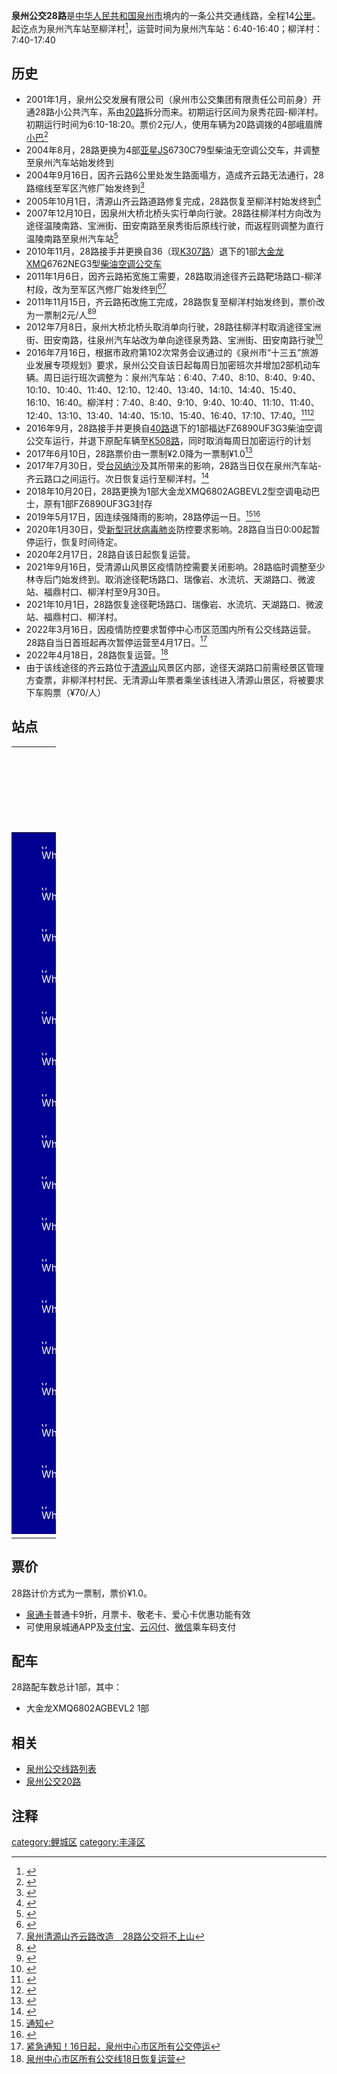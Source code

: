 {{Infobox Bus Route
| number=泉州公交28路
| image=[[File:闽CYF862.jpg|300px]]
| operator=[[泉州市公交集团有限责任公司|泉州市公交集团有限责任公司]]
| garage=江南公司
| length=14KM
| via=东湖公园、瑞像岩<br>天湖、微波站
| start=泉州汽车站
| end=柳洋村
| level=泉州汽车站 6:40-16:40（逢40发车）<br>柳洋村 7:40-17:40（逢40发车）
| frequency=120分钟
| vehicle=大金龙XMQ6802AGBEVL2
| Fare=一票制¥1.0
| bgcolor=#000093
| fontcolor=white
}}
'''泉州公交28路'''是[[中华人民共和国|中华人民共和国]][[泉州市|泉州市]]境内的一条公共交通线路，全程14[[公里|公里]]。起讫点为泉州汽车站至柳洋村<ref>{{Cite web |url=http://www.qzbus.cn/?action-category-catid-20 |title=线路查询 |accessdate=2016-08-14 |archive-date=2016-07-31 |archive-url=https://web.archive.org/web/20160731090630/http://www.qzbus.cn/?action-category-catid-20 |dead-url=no }}</ref>，运营时间为泉州汽车站：6:40-16:40；柳洋村：7:40-17:40

== 历史 ==
*2001年1月，泉州公交发展有限公司（泉州市公交集团有限责任公司前身）开通28路小公共汽车，系由[[泉州公交20路|20路]]拆分而来。初期运行区间为泉秀花园-柳洋村。初期运行时间为6:10-18:20。票价2元/人，使用车辆为20路调拨的4部峨眉牌[[小巴|小巴]]<ref>{{Cite web |url=http://www.qzwb.com/gb/content/2003-10/15/content_1019160.htm |title=今日起泉州市区公交启用冬季运营时间 |access-date=2016-08-14 |archive-url=https://web.archive.org/web/20180612140055/http://www.qzwb.com/gb/content/2003-10/15/content_1019160.htm |archive-date=2018-06-12 |dead-url=yes }}</ref>
*2004年8月，28路更换为4部[[亚星客车|亚星]]JS6730C79型柴油无空调公交车，并调整至泉州汽车站始发终到
*2004年9月16日，因齐云路6公里处发生路面塌方，造成齐云路无法通行，28路缩线至军区汽修厂始发终到<ref>{{Cite web |url=http://news.sina.com.cn/c/2004-09-24/10083757564s.shtml |title=清源山齐云路断居民发愁 居民修路部门担忧 |accessdate=2016-08-14 |archive-date=2019-03-04 |archive-url=https://web.archive.org/web/20190304120826/http://news.sina.com.cn/c/2004-09-24/10083757564s.shtml |dead-url=no }}</ref>
*2005年10月1日，清源山齐云路道路修复完成，28路恢复至柳洋村始发终到<ref>{{Cite web |url=http://news.sina.com.cn/c/2005-08-05/04276614603s.shtml |title=清源山十月起车子能开上主景区 |accessdate=2016-08-14 |archive-date=2019-03-04 |archive-url=https://web.archive.org/web/20190304120826/http://news.sina.com.cn/c/2005-08-05/04276614603s.shtml |dead-url=no }}</ref>
*2007年12月10日，因泉州大桥北桥头实行单向行驶。28路往柳洋村方向改为途径温陵南路、宝洲街、田安南路至泉秀街后原线行驶，而返程则调整为直行温陵南路至泉州汽车站<ref>{{Cite web |url=http://www.qzwb.com/gb/content/2007-12/08/content_2664937.htm |title=改单行道26条公交线路调整 |access-date=2016-08-14 |archive-url=https://web.archive.org/web/20160813082117/http://www.qzwb.com/gb/content/2007-12/08/content_2664937.htm |archive-date=2016-08-13 |dead-url=yes }}</ref>
*2010年11月，28路接手并更换自36（现[[泉州公交K307路|K307路]]）退下的1部[[金龙联合汽车|大金龙]]XMQ6762NEG3型[[柴油|柴油]][[空调公交车|空调公交车]]
*2011年1月6日，因齐云路拓宽施工需要，28路取消途径齐云路靶场路口-柳洋村段，改为至军区汽修厂始发终到<ref>{{Cite web |url=http://www.qzwb.com/gb/content/2011-01/07/content_3553487.htm |title=齐云路拓宽改造影响 28路公交车暂不上清源山 |access-date=2016-08-14 |archive-url=https://web.archive.org/web/20190304120826/http://www.qzwb.com/gb/content/2011-01/07/content_3553487.htm |archive-date=2019-03-04 |dead-url=yes }}</ref><ref>[http://news.66163.com/2011-01-07/479892.shtml 泉州清源山齐云路改造　28路公交将不上山]{{Dead link|date=2019年4月 |bot=InternetArchiveBot |fix-attempted=yes }}</ref>
*2011年11月15日，齐云路拓改施工完成，28路恢复至柳洋村始发终到，票价改为一票制2元/人<ref>{{Cite web |url=http://qz.fjsen.com/2011-11/15/content_6785479.htm |title=唯一上清源山的28路公交恢复 终点停靠清源山 |accessdate=2016-08-14 |archive-date=2012-06-28 |archive-url=https://web.archive.org/web/20120628220129/http://qz.fjsen.com/2011-11/15/content_6785479.htm |dead-url=no }}</ref><ref>{{Cite web |url=http://www.qzwb.com/gb/content/2011-11/15/content_3837176.htm |title=28路公交车重上清源山 全程票价2元/人 |access-date=2016-08-14 |archive-url=https://web.archive.org/web/20190304120826/http://www.qzwb.com/gb/content/2011-11/15/content_3837176.htm |archive-date=2019-03-04 |dead-url=yes }}</ref>
*2012年7月8日，泉州大桥北桥头取消单向行驶，28路往柳洋村取消途径宝洲街、田安南路，往泉州汽车站改为单向途径泉秀路、宝洲街、田安南路行驶<ref>{{Cite web |url=http://news.163.com/12/0704/10/85IH0I0800014AEE.html |title=泉州大桥北“单改双” 市区过半公交线路大调整 |access-date=2016-08-14 |archive-url=https://web.archive.org/web/20160815120516/http://news.163.com/12/0704/10/85IH0I0800014AEE.html |archive-date=2016-08-15 |dead-url=yes }}</ref>
*2016年7月16日，根据市政府第102次常务会议通过的《泉州市“十三五”旅游业发展专项规划》要求，泉州公交自该日起每周日加密班次并增加2部机动车辆。周日运行班次调整为：泉州汽车站：6:40、7:40、8:10、8:40、9:40、10:10、10:40、11:40、12:10、12:40、13:40、14:10、14:40、15:40、16:10、16:40。柳洋村：7:40、8:40、9:10、9:40、10:40、11:10、11:40、12:40、13:10、13:40、14:40、15:10、15:40、16:40、17:10、17:40。<ref>{{Cite web |url=http://www.qzbus.cn/?action-viewnews-itemid-1805 |title=关于周末节假日28路增加运营班次的通知 |accessdate=2016-08-14 |archive-date=2019-03-04 |archive-url=https://web.archive.org/web/20190304120826/http://www.qzbus.cn/?action-viewnews-itemid-1805 |dead-url=no }}</ref><ref>{{Cite web |url=http://qz.fjsen.com/2016-07/16/content_18182486.htm |title=泉州28路公交加密周末趟次 市民上清源山更方便 |accessdate=2016-08-14 |archive-date=2016-07-17 |archive-url=https://web.archive.org/web/20160717154505/http://qz.fjsen.com/2016-07/16/content_18182486.htm |dead-url=no }}</ref>
*2016年9月，28路接手并更换自[[泉州公交40路|40路]]退下的1部福达FZ6890UF3G3柴油空调公交车运行，并退下原配车辆至[[泉州公交K508路|K508路]]，同时取消每周日加密运行的计划
*2017年6月10日，28路票价由一票制¥2.0降为一票制¥1.0<ref>{{Cite web |url=http://www.qzbus.cn/?action-viewnews-itemid-2139 |title=关于中心市区范围内公交线路一元票价制改革的通知 |accessdate=2017-06-12 |archive-date=2017-09-22 |archive-url=https://web.archive.org/web/20170922002100/http://www.qzbus.cn/?action-viewnews-itemid-2139 |dead-url=no }}</ref>
*2017年7月30日，受[[台风纳沙|台风纳沙]]及其所带来的影响，28路当日仅在泉州汽车站-齐云路口之间运行。次日恢复运行至柳洋村。<ref>{{Cite web |url=http://www.mnw.cn/quanzhou/news/1798998.html |title=防抗台风“纳沙” 泉州公交公司调整多条线路 |accessdate=2017-08-01 |archive-date=2017-08-01 |archive-url=https://web.archive.org/web/20170801201930/http://www.mnw.cn/quanzhou/news/1798998.html |dead-url=no }}</ref>
*2018年10月20日，28路更换为1部大金龙XMQ6802AGBEVL2型空调电动巴士，原有1部FZ6890UF3G3封存
*2019年5月17日，因连续强降雨的影响，28路停运一日。<ref>[http://www.qzbus.cn/?action-viewnews-itemid-2919 通知]</ref><ref>{{Cite web |url=http://szb.qzwb.com/dnzb/html/2019-05/18/content_476382.htm |title=多路公交昨日停运 |access-date=2019-05-18 |archive-url=https://web.archive.org/web/20190518115525/http://szb.qzwb.com/dnzb/html/2019-05/18/content_476382.htm |archive-date=2019-05-18 |dead-url=yes }}</ref>
*2020年1月30日，受[[2019新型冠状病毒|新型冠状病毒肺炎]]防控要求影响。28路自当日0:00起暂停运行，恢复时间待定。
*2020年2月17日，28路自该日起恢复运营。
*2021年9月16日，受清源山风景区疫情防控需要关闭影响。28路临时调整至少林寺后门始发终到。取消途径靶场路口、瑞像岩、水流坑、天湖路口、微波站、福鼎村口、柳洋村至9月30日。
*2021年10月1日，28路恢复途径靶场路口、瑞像岩、水流坑、天湖路口、微波站、福鼎村口、柳洋村。
*2022年3月16日，因疫情防控要求暂停中心市区范围内所有公交线路运营。28路自当日首班起再次暂停运营至4月17日。<ref>[http://www.qztv.cn/index/News/detail/id/wq95wqbDnMKyd8KiwqzChnt0w5nChcKowoHDncKEdsOQwpjCgsOMcXA.html 紧急通知！16日起，泉州中心市区所有公交停运]</ref>
*2022年4月18日，28路恢复运营。<ref>[http://www.qztv.cn/index/News/detail/id/wq95wqbDnMKyd8KiwqzChnt0w5nChcKowoHDnsKDwqzCpsKZwoLDnHFw.html 泉州中心市区所有公交线18日恢复运营]</ref>
*由于该线途径的齐云路位于[[清源山|清源山]]风景区内部，途径天湖路口前需经景区管理方查票，非柳洋村村民、无清源山年票者乘坐该线进入清源山景区，将被要求下车购票（¥70/人）

== 站点 ==
{| width=100% class="wikitable" style="text-align: center;"
|- 
! width=5% colspan=3 | 路线
! colspan=2 width=25% | 所在地区、街道
! width=30% | 站点名
! width=30% | 备注
|- 
|style="border: 0px;background:#000093;color:white;" | [[File:White_dot.svg|8px]]
|style="border: 0px;" |
|style="border: 0px;" |
| rowspan = 5 | [[鲤城区|鲤城区]]
| rowspan = 2 | 温陵南路
| 泉州汽车站
| 起讫站
|-
|style="border: 0px;background:#000093;color:white;" | [[File:White_dot.svg|8px]]
|style="border: 0px;" |
|style="border: 0px;" |
| 海关大楼
| 
|-
|style="border: 0px;background:#000093;color:white;" | [[File:White_dot.svg|8px]]
|style="border: 0px;" |
|style="border: 0px;" |
| rowspan = 3 | 温陵北路
| 温陵路中段
| 原名 公交车站
|-
|style="border: 0px;background:#000093;color:white;" | [[File:White_dot.svg|8px]]
|style="border: 0px;" |
|style="border: 0px;" |
| 九一街口
| 释雅山公园
|-
|style="border: 0px;background:#000093;color:white;" | [[File:White_dot.svg|8px]]
|style="border: 0px;" |
|style="border: 0px;" |
| 东湖公园
| 
|-
|style="border: 0px;background:#000093;color:white;" | [[File:White_dot.svg|8px]]
|style="border: 0px;" |
|style="border: 0px;" |
| rowspan = 12 | [[丰泽区|丰泽区]]
| rowspan = 1 | 东湖街
| 东湖影院
| 
|-
|style="border: 0px;background:#000093;color:white;" | [[File:White_dot.svg|8px]]
|style="border: 0px;" |
|style="border: 0px;" |
| rowspan = 2 | 少林路
| 柑舍头
| 
|-
|style="border: 0px;background:#000093;color:white;" | [[File:White_dot.svg|8px]]
|style="border: 0px;" |
|style="border: 0px;" |
| 圣福花苑
| 
|-
|style="border: 0px;background:#000093;color:white;" | [[File:White_dot.svg|8px]]
|style="border: 0px;" |
|style="border: 0px;" |
| rowspan = 7 | 齐云路
| 军区汽修厂
| 
|-
|style="border: 0px;background:#000093;color:white;" | [[File:White_dot.svg|8px]]
|style="border: 0px;" |
|style="border: 0px;" |
| [[少林寺|少林寺]]后门
| 
|-
|style="border: 0px;background:#000093;color:white;" | [[File:White_dot.svg|8px]]
|style="border: 0px;" |
|style="border: 0px;" |
| 靶场路口
| 
|-
|style="border: 0px;background:#000093;color:white;" | [[File:White_dot.svg|8px]]
|style="border: 0px;" |
|style="border: 0px;" |
| 瑞像岩
| 
|-
|style="border: 0px;background:#000093;color:white;" | [[File:White_dot.svg|8px]]
|style="border: 0px;" |
|style="border: 0px;" |
| 水流坑
| 
|-
|style="border: 0px;background:#000093;color:white;" | [[File:White_dot.svg|8px]]
|style="border: 0px;" |
|style="border: 0px;" |
| 天湖路口
| 
|-
|style="border: 0px;background:#000093;color:white;" | [[File:White_dot.svg|8px]]
|style="border: 0px;" |
|style="border: 0px;" |
| 微波站
| 
|-
|style="border: 0px;background:#000093;color:white;" | [[File:White_dot.svg|8px]]
|style="border: 0px;" |
|style="border: 0px;" |
| rowspan = 2 | 柳洋村道
| 福鼎村口
| 
|-
|style="border: 0px;background:#000093;color:white;" | [[File:White_dot.svg|8px]]
|style="border: 0px;" |
|style="border: 0px;" |
| 柳洋村
| 起讫站
|-
|}

== 票价 ==
28路计价方式为一票制，票价¥1.0。
*[[泉通卡|泉通卡]]普通卡9折，月票卡、敬老卡、爱心卡优惠功能有效
*可使用泉城通APP及[[支付宝|支付宝]]、[[云闪付|云闪付]]、[[微信|微信]]乘车码支付

== 配车 ==
28路配车数总计1部，其中：
*大金龙XMQ6802AGBEVL2  1部
{{gallery 
|width = 300
|height = 
|align = 
|lines = 1
|File:闽CY0829.jpg|亚星JS6730C79<br>（2004.1 - 2010.11）
|File:泉州バス28系統・Y0110.jpg|大金龙XMQ6762NEG3<br>（2010.11 - 2016.9）
|File:闽CYA184.jpg|福达FZ6890UF3G3<br>（2016.9 - 2018.10）
|File:闽CYF862.jpg|大金龙XMQ6802AGBEVL2<br>（2018.10 - ）
}}

== 相关 ==
*[[泉州公交线路列表|泉州公交线路列表]]
*[[泉州公交20路|泉州公交20路]]

== 注释 ==
{{reflist|refs=}}

{{泉州公交线路列表}}
[[category:鲤城区|category:鲤城区]]
[[category:丰泽区|category:丰泽区]]